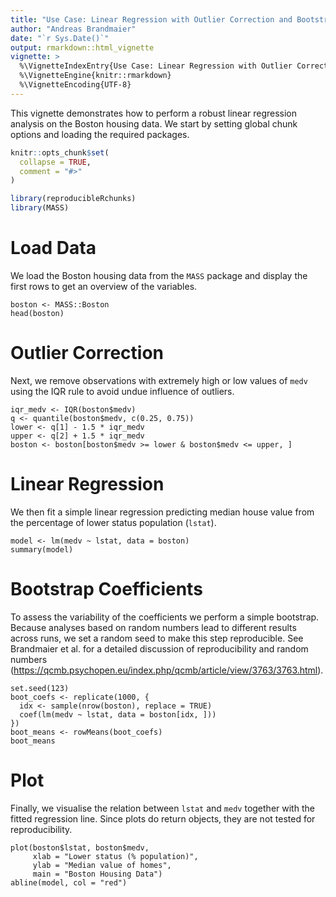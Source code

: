 ```yaml
---
title: "Use Case: Linear Regression with Outlier Correction and Bootstrap"
author: "Andreas Brandmaier"  
date: "`r Sys.Date()`"
output: rmarkdown::html_vignette
vignette: >
  %\VignetteIndexEntry{Use Case: Linear Regression with Outlier Correction and Bootstrap}
  %\VignetteEngine{knitr::rmarkdown}
  %\VignetteEncoding{UTF-8}
---
```


This vignette demonstrates how to perform a robust linear regression
analysis on the Boston housing data.  We start by setting global chunk
options and loading the required packages.

```r
knitr::opts_chunk$set(
  collapse = TRUE,
  comment = "#>"
)
```

```r
library(reproducibleRchunks)
library(MASS)
```

# Load Data

We load the Boston housing data from the `MASS` package and display the
first rows to get an overview of the variables.

```reproducibleR
boston <- MASS::Boston
head(boston)
```

# Outlier Correction

Next, we remove observations with extremely high or low values of
`medv` using the IQR rule to avoid undue influence of outliers.

```reproducibleR
iqr_medv <- IQR(boston$medv)
q <- quantile(boston$medv, c(0.25, 0.75))
lower <- q[1] - 1.5 * iqr_medv
upper <- q[2] + 1.5 * iqr_medv
boston <- boston[boston$medv >= lower & boston$medv <= upper, ]
```

# Linear Regression

We then fit a simple linear regression predicting median house value
from the percentage of lower status population (`lstat`).

```reproducibleR
model <- lm(medv ~ lstat, data = boston)
summary(model)
```

# Bootstrap Coefficients

To assess the variability of the coefficients we perform a simple
bootstrap.  Because analyses based on random numbers lead to different results across
runs, we set a random seed to make this step reproducible.  See
Brandmaier et&nbsp;al. for a detailed discussion of
reproducibility and random numbers
([https://qcmb.psychopen.eu/index.php/qcmb/article/view/3763/3763.html](https://qcmb.psychopen.eu/index.php/qcmb/article/view/3763/3763.html)).

```reproducibleR
set.seed(123)
boot_coefs <- replicate(1000, {
  idx <- sample(nrow(boston), replace = TRUE)
  coef(lm(medv ~ lstat, data = boston[idx, ]))
})
boot_means <- rowMeans(boot_coefs)
boot_means
```

# Plot

Finally, we visualise the relation between `lstat` and `medv` together
with the fitted regression line. Since plots do return objects, they
are not tested for reproducibility.

```reproducibleR
plot(boston$lstat, boston$medv,
     xlab = "Lower status (% population)",
     ylab = "Median value of homes",
     main = "Boston Housing Data")
abline(model, col = "red")
```
